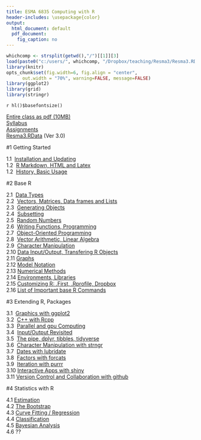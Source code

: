 ---
title: ESMA 6835 Computing with R
header-includes: \usepackage{color}
output:
  html_document: default
  pdf_document:
    fig_caption: no
---

<style>
table, th, td { text-align:right; }
th, td {padding: 10px;}
</style>

```{r, echo=FALSE, warning=FALSE, message=FALSE}
whichcomp <- strsplit(getwd(),"/")[[1]][3]
load(paste0("c:/users/", whichcomp, "/Dropbox/teaching/Resma3/Resma3.RData"))
library(knitr)
opts_chunk$set(fig.width=6, fig.align = "center", 
      out.width = "70%", warning=FALSE, message=FALSE)
library(ggplot2)
library(grid)
library(stringr)
```
`r hl()$basefontsize()`

[Entire class as pdf (10MB)](Computing-with-R.pdf)  
[Syllabus](syl.html)  
[Assignments](assign.html)  
[Resma3.RData](http://academic.uprm.edu/wrolke/Resma3/Resma3.RData?Ver 3.0) (Ver 3.0)

#1  Getting Started

1.1&nbsp;  [Installation and Updating](install.html)  
1.2&nbsp;  [R Markdown, HTML and Latex](rmark.html)  
1.2&nbsp;  [History, Basic Usage](general.stuff.html)  

#2  Base R

2.1&nbsp; [Data Types](datatypes.html)  
2.2&nbsp; [Vectors, Matrices, Data frames and Lists](dataformats.html)  
2.3&nbsp; [Generating Objects](generate.vectors.html)  
2.4&nbsp; [Subsetting](subset.html)  
2.5&nbsp; [Random Numbers](random.numbers.html)  
2.6&nbsp; [Writing Functions, Programming](write.functions.html)  
2.7&nbsp; [Object-Oriented Programming](object.oriented.Rmd)  
2.8&nbsp; [Vector Arithmetic, Linear Algebra](vector.arithmetic.html)   
2.9&nbsp; [Character Manipulation](character.html)  
2.10 [Data Input/Output, Transfering R Objects](io.html)   
2.11 [Graphs](graphs.html)  
2.12 [Model Notation](model.notation.html)  
2.13 [Numerical Methods](numerical.methods.html)  
2.14 [Environments, Libraries](environments.html)    
2.15 [Customizing R: .First, .Rprofile, Dropbox](customization.html)  
2.16 [List of Important base R Commands](important.commands.html)

#3  Extending R, Packages

3.1&nbsp; [Graphics with ggplot2](ggplot2.html)  
3.2&nbsp; [C++ with Rcpp](rcpp.html)  
3.3&nbsp; [Parallel and gpu Computing](parallel.html)  
3.4&nbsp; [Input/Output Revisited](io1.hmtl)  
3.5&nbsp; [The pipe, dplyr, tibbles, tidyverse](pipe.html)  
3.6&nbsp; [Character Manipulation with strngr](character1.html)  
3.7&nbsp; [Dates with lubridate](dates.html)  
3.8&nbsp; [Factors with forcats](forcats.html)  
3.9&nbsp; [Iteration with purrr](purrr.html)  
3.10  [Interactive Apps with shiny](shiny.html)  
3.11  [Version Control and Collaboration with github](github.html)  


#4  Statistics with R

4.1  [Estimation](estimation.html)  
4.2  [The Bootstrap](bootstrap.html)  
4.3  [Curve Fitting / Regression](curve.fitting.html)  
4.4  [Classification](classification.html)  
4.5  [Bayesian Analysis](bayes.html)  
4.6  ??


